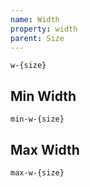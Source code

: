 ```yaml
---
name: Width
property: width
parent: Size
---
```



`w-{size}`

<ConfigPropertyList property="width" />

<Grid minWidth="128px">
  <InfoBox pattern="w-1/2" color="blue">
    <Box
      className={`bg-blue-200 rounded border-blue-300 text-blue-400 h-6 font-mono border-4 w-1/2`}
    />
  </InfoBox>
  <InfoBox pattern="w-2/3" color="blue">
    <Box
      className={`bg-blue-200 rounded border-blue-300 text-blue-400 h-6 font-mono border-4 w-2/3`}
    />
  </InfoBox>
  <InfoBox pattern="w-1/4" color="blue">
    <Box
      className={`bg-blue-200 rounded border-blue-300 text-blue-400 h-6 font-mono border-4 w-1/4`}
    />
  </InfoBox>
  <InfoBox pattern="w-3/4" color="blue">
    <Box
      className={`bg-blue-200 rounded border-blue-300 text-blue-400 h-6 font-mono border-4 w-3/4`}
    />
  </InfoBox>
  <InfoBox pattern="w-1/5" color="blue">
    <Box
      className={`bg-blue-200 rounded border-blue-300 text-blue-400 h-6 font-mono border-4 w-1/5`}
    />
  </InfoBox>
  <InfoBox pattern="w-2/5" color="blue">
    <Box
      className={`bg-blue-200 rounded border-blue-300 text-blue-400 h-6 font-mono border-4 w-2/5`}
    />
  </InfoBox>
  <InfoBox pattern="w-3/5" color="blue">
    <Box
      className={`bg-blue-200 rounded border-blue-300 text-blue-400 h-6 font-mono border-4 w-3/5`}
    />
  </InfoBox>
  <InfoBox pattern="w-4/5" color="blue">
    <Box
      className={`bg-blue-200 rounded border-blue-300 text-blue-400 h-6 font-mono border-4 w-4/5`}
    />
  </InfoBox>
  <InfoBox pattern="w-1/6" color="blue">
    <Box
      className={`bg-blue-200 rounded border-blue-300 text-blue-400 h-6 font-mono border-4 w-1/6`}
    />
  </InfoBox>
  <InfoBox pattern="w-5/6" color="blue">
    <Box
      className={`bg-blue-200 rounded border-blue-300 text-blue-400 h-6 font-mono border-4 w-5/6`}
    />
  </InfoBox>
  <InfoBox pattern="w-full" color="blue">
    <Box
      className={`bg-blue-200 rounded border-blue-300 text-blue-400 h-6 font-mono border-4 w-full`}
    />
  </InfoBox>
</Grid>

## Min Width

`min-w-{size}`

<ConfigPropertyList property="minWidth" />

## Max Width

`max-w-{size}`

<ConfigPropertyList property="maxWidth" />

